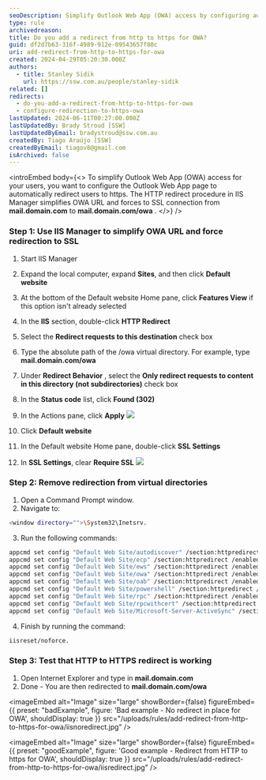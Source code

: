 ```yaml
---
seoDescription: Simplify Outlook Web App (OWA) access by configuring automatic redirects from HTTP to HTTPS for mail.domain.com.
type: rule
archivedreason:
title: Do you add a redirect from http to https for OWA?
guid: df2d7b63-316f-4989-912e-09543657f80c
uri: add-redirect-from-http-to-https-for-owa
created: 2024-04-29T05:20:30.000Z
authors:
  - title: Stanley Sidik
    url: https://ssw.com.au/people/stanley-sidik
related: []
redirects:
  - do-you-add-a-redirect-from-http-to-https-for-owa
  - configure-redirection-to-https-owa
lastUpdated: 2024-06-11T00:27:00.000Z
lastUpdatedBy: Brady Stroud [SSW]
lastUpdatedByEmail: bradystroud@ssw.com.au
createdBy: Tiago Araújo [SSW]
createdByEmail: tiagov8@gmail.com
isArchived: false
---
```


<introEmbed
  body={<>
To simplify Outlook Web App (OWA) access for your users, you want to configure the Outlook Web App page to automatically redirect users to https. The HTTP redirect procedure in IIS Manager simplifies OWA URL and forces to SSL connection from **mail&#46;domain&#46;com** to **mail&#46;domain&#46;com/owa** .
  </>}
/>
### Step 1: Use IIS Manager to simplify OWA URL and force redirection to SSL

1. Start IIS Manager
2. Expand the local computer, expand **Sites**, and then click **Default website**
3. At the bottom of the Default website Home pane, click **Features View** if this option isn't already selected
4. In the **IIS** section, double-click **HTTP Redirect**
5. Select the **Redirect requests to this destination** check box
6. Type the absolute path of the /owa virtual directory. For example, type **mail&#46;domain&#46;com/owa**
7. Under **Redirect Behavior** , select the **Only redirect requests to content in this directory (not subdirectories)** check box
8. In the **Status code** list, click **Found (302)**
9. In the Actions pane, click **Apply**
   ![](/uploads/rules/add-redirect-from-http-to-https-for-owa/OWARedirect.jpg)

10. Click **Default website**
11. In the Default website Home pane, double-click **SSL Settings**
12. In **SSL Settings**, clear **Require SSL**
    ![](/uploads/rules/add-redirect-from-http-to-https-for-owa/OWARedirect2.jpg)

### Step 2: Remove redirection from virtual directories

1. Open a Command Prompt window.
2. Navigate to:

```bash
<window directory="">\System32\Inetsrv.
```

3. Run the following commands:

```bash
appcmd set config "Default Web Site/autodiscover" /section:httpredirect /enabled:false -commit:apphost
appcmd set config "Default Web Site/ecp" /section:httpredirect /enabled:false -commit:apphost
appcmd set config "Default Web Site/ews" /section:httpredirect /enabled:false -commit:apphost
appcmd set config "Default Web Site/owa" /section:httpredirect /enabled:false -commit:apphost
appcmd set config "Default Web Site/oab" /section:httpredirect /enabled:false -commit:apphost
appcmd set config "Default Web Site/powershell" /section:httpredirect /enabled:false -commit:apphost
appcmd set config "Default Web Site/rpc" /section:httpredirect /enabled:false -commit:apphost
appcmd set config "Default Web Site/rpcwithcert" /section:httpredirect /enabled:false -commit:apphost
appcmd set config "Default Web Site/Microsoft-Server-ActiveSync" /section:httpredirect /enabled:false -commit:apphost
```

4. Finish by running the command:

```bash
iisreset/noforce.
```

### Step 3: Test that HTTP to HTTPS redirect is working

1. Open Internet Explorer and type in **mail&#46;domain&#46;com**
2. Done - You are then redirected to **mail&#46;domain&#46;com/owa**

<imageEmbed
  alt="Image"
  size="large"
  showBorder={false}
  figureEmbed={{
    preset: "badExample",
    figure: 'Bad example - No redirect in place for OWA',
    shouldDisplay: true
  }}
  src="/uploads/rules/add-redirect-from-http-to-https-for-owa/iisnoredirect.jpg"
/>

<imageEmbed
  alt="Image"
  size="large"
  showBorder={false}
  figureEmbed={{
    preset: "goodExample",
    figure: 'Good example - Redirect from HTTP to https for OWA',
    shouldDisplay: true
  }}
  src="/uploads/rules/add-redirect-from-http-to-https-for-owa/iisredirect.jpg"
/>
